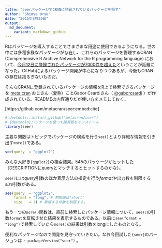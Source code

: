 ```yaml
---
title: "seerパッケージでCRANに登録されているパッケージを探す"
author: "Shinya Uryu"
date: "2015年8月20日"
output: 
  md_document:
    variant: markdown_github
---
```


Rはパッケージを導入することでさまざまな用途に使用できるようになる。世の中には多種多様なパッケージが存在し、これらのパッケージを管理するCRAN (Comprehensive R Archive Network for the R programming language) において、[今月12日に登録されたパッケージが7000件を超えた](http://www.jottr.org/2015/08/milestone-7000-packages-on-cran.html)ということが話題になった。GitHubによるパッケージ開発が中心になりつつあるが、今後もCRANの存在は揺るぎないものだ。

そんなCRANに登録されているパッケージの情報をR上で検索できるパッケージを [meta cran](http://www.r-pkg.org) おじさん（愛称）ことGabor Csardiさん（<i class="fa fa-github"></i> [@gaborcsardi](https://github.com/gaborcsardi) ）が作成されている。READMEの内容通りだが使い方をメモしておく。

[https://github.com/metacran/seer:embed:cite]

```r
# devtools::install_github("metacran/seer")
# {devtools}パッケージを使って開発版をインストール
library(seer)
```

主要な関数はトピックでパッケージの検索を行う`see()`とより詳細な情報を引き出す`more()`である。

```r
see(query  = "ggplot2")
```

みんな大好き`{ggplot2}`の検索結果。545のパッケージがヒットした（DESCRIPTIONにqueryとマッチするとヒットするのかな）。

`see()`には*query*引数のほか表示方法の指定を行う*format*や出力数を制限する*size*引数がある。

```r
see(query  = "ggplot2", 
    format = "long", # 初期値は"short"
    size   = 1) # 取得する件数を制限する。
```

もう一つの`more()`関数は、直前に検索したパッケージ情報について、`see()`の引数`format`を反転させた結果を表示するものである。以前に`see(format = "long")`で検索していたら`more()`の結果は引数をlongにしたものとなる。

便利なパッケージなので開発を見守っていきたい。なお今回試した`{seer}`のバージョンは `r packageVersion("seer")` 。
